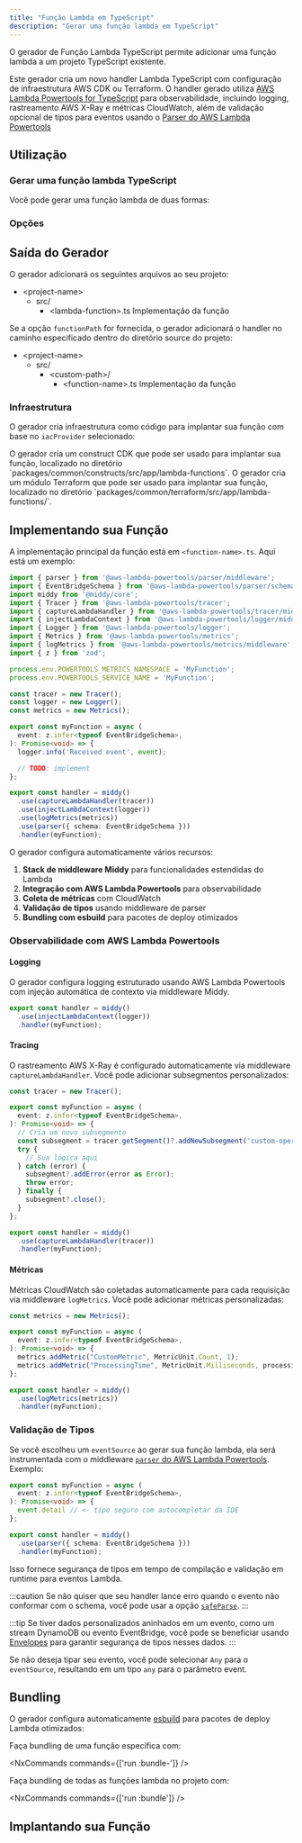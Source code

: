 ```yaml
---
title: "Função Lambda em TypeScript"
description: "Gerar uma função lambda em TypeScript"
---
```





O gerador de Função Lambda TypeScript permite adicionar uma função lambda a um projeto TypeScript existente.

Este gerador cria um novo handler Lambda TypeScript com configuração de infraestrutura AWS CDK ou Terraform. O handler gerado utiliza [AWS Lambda Powertools for TypeScript](https://docs.powertools.aws.dev/lambda/typescript/latest/) para observabilidade, incluindo logging, rastreamento AWS X-Ray e métricas CloudWatch, além de validação opcional de tipos para eventos usando o [Parser do AWS Lambda Powertools](https://docs.powertools.aws.dev/lambda/typescript/latest/utilities/parser/)

## Utilização

### Gerar uma função lambda TypeScript

Você pode gerar uma função lambda de duas formas:

<RunGenerator generator="ts#lambda-function" />

### Opções

<GeneratorParameters generator="ts#lambda-function" />

## Saída do Gerador

O gerador adicionará os seguintes arquivos ao seu projeto:

<FileTree>

- \<project-name>
  - src/
    - \<lambda-function>.ts Implementação da função

</FileTree>

Se a opção `functionPath` for fornecida, o gerador adicionará o handler no caminho especificado dentro do diretório source do projeto:

<FileTree>

- \<project-name>
  - src/
    - \<custom-path>/
      - \<function-name>.ts Implementação da função

</FileTree>

### Infraestrutura

<Snippet name="shared-constructs" />

O gerador cria infraestrutura como código para implantar sua função com base no `iacProvider` selecionado:

<Infrastructure>
<Fragment slot="cdk">
O gerador cria um construct CDK que pode ser usado para implantar sua função, localizado no diretório `packages/common/constructs/src/app/lambda-functions`.
</Fragment>
<Fragment slot="terraform">
O gerador cria um módulo Terraform que pode ser usado para implantar sua função, localizado no diretório `packages/common/terraform/src/app/lambda-functions/<function-name>`.
</Fragment>
</Infrastructure>

## Implementando sua Função

A implementação principal da função está em `<function-name>.ts`. Aqui está um exemplo:

```typescript
import { parser } from '@aws-lambda-powertools/parser/middleware';
import { EventBridgeSchema } from '@aws-lambda-powertools/parser/schemas';
import middy from '@middy/core';
import { Tracer } from '@aws-lambda-powertools/tracer';
import { captureLambdaHandler } from '@aws-lambda-powertools/tracer/middleware';
import { injectLambdaContext } from '@aws-lambda-powertools/logger/middleware';
import { Logger } from '@aws-lambda-powertools/logger';
import { Metrics } from '@aws-lambda-powertools/metrics';
import { logMetrics } from '@aws-lambda-powertools/metrics/middleware';
import { z } from 'zod';

process.env.POWERTOOLS_METRICS_NAMESPACE = 'MyFunction';
process.env.POWERTOOLS_SERVICE_NAME = 'MyFunction';

const tracer = new Tracer();
const logger = new Logger();
const metrics = new Metrics();

export const myFunction = async (
  event: z.infer<typeof EventBridgeSchema>,
): Promise<void> => {
  logger.info('Received event', event);

  // TODO: implement
};

export const handler = middy()
  .use(captureLambdaHandler(tracer))
  .use(injectLambdaContext(logger))
  .use(logMetrics(metrics))
  .use(parser({ schema: EventBridgeSchema }))
  .handler(myFunction);

```

O gerador configura automaticamente vários recursos:

1. **Stack de middleware Middy** para funcionalidades estendidas do Lambda
2. **Integração com AWS Lambda Powertools** para observabilidade
3. **Coleta de métricas** com CloudWatch
4. **Validação de tipos** usando middleware de parser
5. **Bundling com esbuild** para pacotes de deploy otimizados

### Observabilidade com AWS Lambda Powertools

#### Logging

O gerador configura logging estruturado usando AWS Lambda Powertools com injeção automática de contexto via middleware Middy.

```typescript
export const handler = middy()
  .use(injectLambdaContext(logger))
  .handler(myFunction);
```

#### Tracing

O rastreamento AWS X-Ray é configurado automaticamente via middleware `captureLambdaHandler`. Você pode adicionar subsegmentos personalizados:

```typescript
const tracer = new Tracer();

export const myFunction = async (
  event: z.infer<typeof EventBridgeSchema>,
): Promise<void> => {
  // Cria um novo subsegmento
  const subsegment = tracer.getSegment()?.addNewSubsegment('custom-operation');
  try {
    // Sua lógica aqui
  } catch (error) {
    subsegment?.addError(error as Error);
    throw error;
  } finally {
    subsegment?.close();
  }
};

export const handler = middy()
  .use(captureLambdaHandler(tracer))
  .handler(myFunction);
```

#### Métricas

Métricas CloudWatch são coletadas automaticamente para cada requisição via middleware `logMetrics`. Você pode adicionar métricas personalizadas:

```typescript
const metrics = new Metrics();

export const myFunction = async (
  event: z.infer<typeof EventBridgeSchema>,
): Promise<void> => {
  metrics.addMetric("CustomMetric", MetricUnit.Count, 1);
  metrics.addMetric("ProcessingTime", MetricUnit.Milliseconds, processingTime);
};

export const handler = middy()
  .use(logMetrics(metrics))
  .handler(myFunction);
```

### Validação de Tipos

Se você escolheu um `eventSource` ao gerar sua função lambda, ela será instrumentada com o middleware [`parser` do AWS Lambda Powertools](https://docs.powertools.aws.dev/lambda/typescript/latest/utilities/parser/). Exemplo:

```typescript {4}
export const myFunction = async (
  event: z.infer<typeof EventBridgeSchema>,
): Promise<void> => {
  event.detail // <- tipo seguro com autocompletar da IDE
};

export const handler = middy()
  .use(parser({ schema: EventBridgeSchema }))
  .handler(myFunction);
```

Isso fornece segurança de tipos em tempo de compilação e validação em runtime para eventos Lambda.

:::caution
Se não quiser que seu handler lance erro quando o evento não conformar com o schema, você pode usar a opção [`safeParse`](https://docs.powertools.aws.dev/lambda/typescript/latest/utilities/parser/#safe-parsing).
:::

:::tip
Se tiver dados personalizados aninhados em um evento, como um stream DynamoDB ou evento EventBridge, você pode se beneficiar usando [Envelopes](https://docs.powertools.aws.dev/lambda/typescript/latest/utilities/parser/#envelopes) para garantir segurança de tipos nesses dados.
:::

Se não deseja tipar seu evento, você pode selecionar `Any` para o `eventSource`, resultando em um tipo `any` para o parâmetro event.

## Bundling

O gerador configura automaticamente [esbuild](https://esbuild.github.io/) para pacotes de deploy Lambda otimizados:

Faça bundling de uma função específica com:

<NxCommands commands={['run <project-name>:bundle-<function-name>']} />

Faça bundling de todas as funções lambda no projeto com:

<NxCommands commands={['run <project-name>:bundle']} />

## Implantando sua Função

<Snippet name="lambda-function/deploying-your-function" parentHeading="Deploying your Function" />